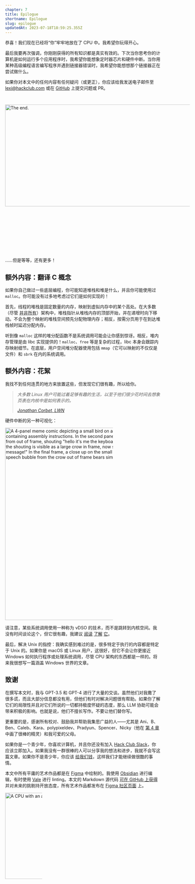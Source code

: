 ```yaml
---
chapter: 7
title: Epilogue
shortname: Epilogue
slug: epilogue
updatedAt: 2023-07-18T18:59:25.355Z
---
```


恭喜！我们现在已经将“你”牢牢地放在了 CPU 中。我希望你玩得开心。

最后我要再次强调，你刚刚获得的所有知识都是真实有效的。下次当你思考你的计算机是如何运行多个应用程序时，我希望你能想象定时器芯片和硬件中断。当你用某种高级编程语言编写程序并遇到链接器错误时，我希望你能想想那个链接器正在尝试做什么。

如果你对本文中的任何内容有任何疑问（或更正），你应该给我发送电子邮件至 [lexi@hackclub.com](mailto:lexi@hackclub.com) 或在 [GitHub](https://github.com/hackclub/putting-the-you-in-cpu/) 上提交问题或 PR。

<img src='/images/the-end.png' loading='eager' alt='The end.' width='1367' height='331' style='max-width: 600px; margin: 30px auto; margin-bottom: 150px;' />

……但是等等，还有更多！

## 额外内容：翻译 C 概念

如果你自己做过一些底层编程，你可能知道堆栈和堆是什么，并且你可能使用过 `malloc`。你可能没有过多地考虑过它们是如何实现的！

首先，线程的堆栈是固定数量的内存，映射到虚拟内存中的某个高处。在大多数（尽管 [并非所有](https://stackoverflow.com/a/664779)）架构中，堆栈指针从堆栈内存的顶部开始，并在递增时向下移动。不会为整个映射的堆栈空间预先分配物理内存；相反，按需分页用于在到达堆栈帧时延迟分配内存。

听到像 `malloc` 这样的堆分配函数不是系统调用可能会让你感到惊讶。相反，堆内存管理是由 libc 实现提供的！`malloc`、`free` 等是复杂的过程，libc 本身会跟踪内存映射细节。在底层，用户空间堆分配器使用包括 `mmap`（它可以映射的不仅仅是文件）和 `sbrk` 在内的系统调用。

## 额外内容：花絮

我找不到任何连贯的地方来放置这些，但发现它们很有趣，所以给你。

> *大多数 Linux 用户可能过着足够有趣的生活，以至于他们很少花时间去想象页表在内核中是如何表示的。*
> 
> *<cite>[Jonathan Corbet, LWN](https://lwn.net/Articles/106177/)</cite>*

硬件中断的另一种可视化：

<img src='/images/hardware-interrupt-meme.png' loading='lazy' style='max-width: 350px;' alt='A 4-panel meme comic depicting a small bird on a branch, with speech bubbles containing assembly instructions. In the second panel, another speech bubble appears from out of frame, shouting "hello it&apos;s me the keyboard!" In the third panel, the source of the shouting is visible as a large crow in frame, now shouting "I have an important message!" In the final frame, a close up on the small bird looking unamused. Another speech bubble from the crow out of frame bears simply the letter E.' width='600' height='625' />

请注意，某些系统调用使用一种称为 vDSO 的技术，而不是跳转到内核空间。我没有时间谈论这个，但它很有趣，我建议 [阅读](https://en.wikipedia.org/wiki/VDSO) [了解](https://man7.org/linux/man-pages/man7/vdso.7.html) [它](https://0xax.gitbooks.io/linux-insides/content/SysCall/linux-syscall-3.html)。

最后，解决 Unix 的指控：我确实感到难过的是，很多特定于执行的内容都是特定于 Unix 的。如果你是 macOS 或 Linux 用户，这很好，但它不会让你更接近 Windows 如何执行程序或处理系统调用，尽管 CPU 架构的东西都是一样的。将来我很想写一篇涵盖 Windows 世界的文章。

## 致谢

在撰写本文时，我与 GPT-3.5 和 GPT-4 进行了大量的交谈。虽然他们对我撒了很多谎，而且大部分信息都没有用，但他们有时对解决问题很有帮助。如果你了解它们的局限性并且对它们所说的一切都持极度怀疑的态度，那么 LLM 协助可能会带来积极的影响。也就是说，他们不擅长写作。不要让他们替你写。

更重要的是，感谢所有校对、鼓励我并帮助我集思广益的人——尤其是 Ani、B、Ben、Caleb、Kara、polypixeldev、Pradyun、Spencer、Nicky（他在 [第 4 章](/becoming-an-elf-lord) 中画了很棒的精灵）和我可爱的父母。

如果你是一个青少年，你喜欢计算机，并且你还没有加入 [Hack Club Slack](https://hackclub.com/slack)，你应该立即加入。如果我没有一群很棒的人可以分享我的想法和进步，我就不会写这篇文章。如果你不是青少年，你应该 [给我们钱](https://hackclub.com/philanthropy/)，这样我们才能继续做很酷的事情。

本文中所有平庸的艺术作品都是在 [Figma](https://figma.com/) 中绘制的。我使用 [Obsidian](https://obsidian.md/) 进行编辑，有时使用 [Vale](https://vale.sh/) 进行 linting。本文的 Markdown 源代码 [可在 GitHub 上获得](https://github.com/hackclub/putting-the-you-in-cpu/) 并对未来的挑剔持开放态度，所有艺术作品都发布在 [Figma 社区页面](https://www.figma.com/community/file/1260699047973407903) 上。

<img src='/images/cpu-pleading-face.png' loading='lazy' alt='A CPU with an adorable pleading face.' width='280' height='280' style='max-width: 120px; margin: 0 auto;' />

